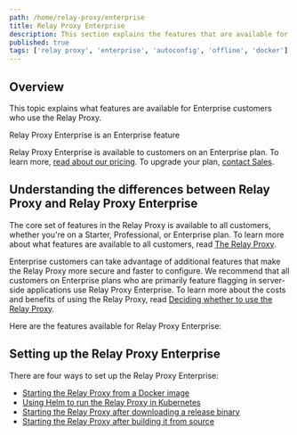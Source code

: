 ```yaml
---
path: /home/relay-proxy/enterprise
title: Relay Proxy Enterprise
description: This section explains the features that are available for Enterprise customers who use the Relay Proxy.
published: true
tags: ['relay proxy', 'enterprise', 'autoconfig', 'offline', 'docker']
---
```


## Overview

This topic explains what features are available for Enterprise customers who use the Relay Proxy.

<Callout intent="primary">
<CalloutTitle>Relay Proxy Enterprise is an Enterprise feature</CalloutTitle>
<CalloutDescription>

Relay Proxy Enterprise is available to customers on an Enterprise plan. To learn more, [read about our pricing](https://launchdarkly.com/pricing/). To upgrade your plan, [contact Sales](https://launchdarkly.com/contact-sales/).

</CalloutDescription>
</Callout>

## Understanding the differences between Relay Proxy and Relay Proxy Enterprise

The core set of features in the Relay Proxy is available to all customers, whether you're on a Starter, Professional, or Enterprise plan. To learn more about what features are available to all customers, read [The Relay Proxy](/home/relay-proxy).

Enterprise customers can take advantage of additional features that make the Relay Proxy more secure and faster to configure. We recommend that all customers on Enterprise plans who are primarily feature flagging in server-side applications use Relay Proxy Enterprise. To learn more about the costs and benefits of using the Relay Proxy, read [Deciding whether to use the Relay Proxy](/home/relay-proxy#deciding-whether-to-use-the-relay-proxy).

Here are the features available for Relay Proxy Enterprise:

<ChildPageList path="/home/relay-proxy/enterprise" />

## Setting up the Relay Proxy Enterprise

There are four ways to set up the Relay Proxy Enterprise:
- [Starting the Relay Proxy from a Docker image](/home/relay-proxy/deploying#starting-the-relay-proxy-from-a-docker-image)
- [Using Helm to run the Relay Proxy in Kubernetes](/home/relay-proxy/deploying#using-helm-to-run-the-relay-proxy-in-kubernetes)
- [Starting the Relay Proxy after downloading a release binary](/home/relay-proxy/deploying#downloading-a-relay-proxy-release-binary)
- [Starting the Relay Proxy after building it from source](/home/relay-proxy/deploying#building-the-relay-proxy-from-source)

